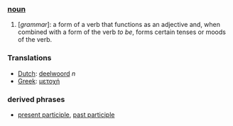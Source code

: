 ===[[noun]]===
#[''grammar'']: a form of a verb that functions as an adjective and, when combined with a form of the verb ''to be'', forms certain tenses or moods of the verb.

=== Translations ===
*[[Dutch]]: [[deelwoord]] ''n''
*[[Greek]]: [[μετοχή]]

===derived phrases===
*[[present participle]], [[past participle]]